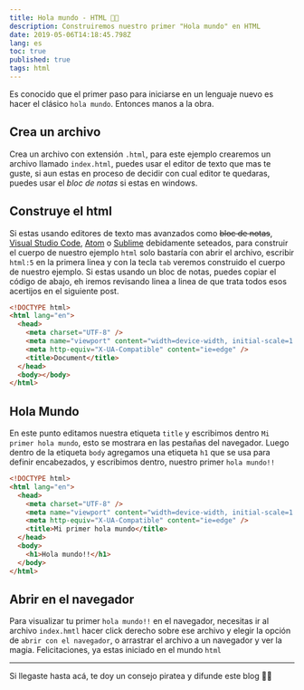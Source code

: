 ```yaml
---
title: Hola mundo - HTML 👋🏼
description: Construiremos nuestro primer "Hola mundo" en HTML
date: 2019-05-06T14:18:45.798Z
lang: es
toc: true
published: true
tags: html
---
```


Es conocido que el primer paso para iniciarse en un lenguaje nuevo es hacer el clásico `hola mundo`. Entonces manos a la obra.

## Crea un archivo

Crea un archivo con extensión `.html`, para este ejemplo crearemos un archivo llamado `index.html`, puedes usar el editor de texto que mas te guste, si aun estas en proceso de decidir con cual editor te quedaras, puedes usar el _bloc de notas_ si estas en windows.

## Construye el html

Si estas usando editores de texto mas avanzados como ~~bloc de notas~~, [Visual Studio Code](https://code.visualstudio.com/), [Atom](https://atom.io/) o [Sublime](http://www.sublimetext.com/) debidamente seteados, para construir el cuerpo de nuestro ejemplo `html` solo bastaría con abrir el archivo, escribir `html:5` en la primera linea y con la tecla `tab` veremos construido el cuerpo de nuestro ejemplo. Si estas usando un bloc de notas, puedes copiar el código de abajo, eh iremos revisando linea a linea de que trata todos esos acertijos en el siguiente post.

```html
<!DOCTYPE html>
<html lang="en">
  <head>
    <meta charset="UTF-8" />
    <meta name="viewport" content="width=device-width, initial-scale=1.0" />
    <meta http-equiv="X-UA-Compatible" content="ie=edge" />
    <title>Document</title>
  </head>
  <body></body>
</html>
```

## Hola Mundo

En este punto editamos nuestra etiqueta `title` y escribimos dentro `Mi primer hola mundo`, esto se mostrara en las pestañas del navegador. Luego dentro de la etiqueta `body` agregamos una etiqueta `h1` que se usa para definir encabezados, y escribimos dentro, nuestro primer `hola mundo!!`

```html
<!DOCTYPE html>
<html lang="en">
  <head>
    <meta charset="UTF-8" />
    <meta name="viewport" content="width=device-width, initial-scale=1.0" />
    <meta http-equiv="X-UA-Compatible" content="ie=edge" />
    <title>Mi primer hola mundo</title>
  </head>
  <body>
    <h1>Hola mundo!!</h1>
  </body>
</html>
```

## Abrir en el navegador

Para visualizar tu primer `hola mundo!!` en el navegador, necesitas ir al archivo `index.hmtl` hacer click derecho sobre ese archivo y elegir la opción de `abrir con el navegador`, o arrastrar el archivo a un navegador y ver la magia. Felicitaciones, ya estas iniciado en el mundo `html`

---

Si llegaste hasta acá, te doy un consejo piratea y difunde este blog ✌🏼
